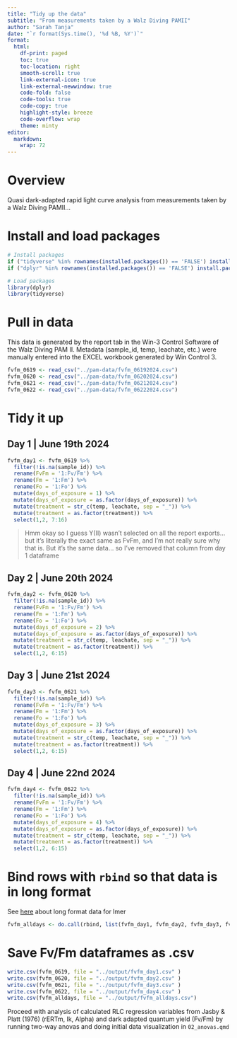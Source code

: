 ```yaml
---
title: "Tidy up the data"
subtitle: "From measurements taken by a Walz Diving PAMII"
author: "Sarah Tanja"
date: "`r format(Sys.time(), '%d %B, %Y')`"  
format:
  html:
    df-print: paged
    toc: true
    toc-location: right
    smooth-scroll: true
    link-external-icon: true
    link-external-newwindow: true
    code-fold: false
    code-tools: true
    code-copy: true
    highlight-style: breeze
    code-overflow: wrap
    theme: minty
editor: 
  markdown: 
    wrap: 72
---
```


# Overview

Quasi dark-adapted rapid light curve analysis from measurements taken by
a Walz Diving PAMII...

# Install and load packages

```r
# Install packages
if ("tidyverse" %in% rownames(installed.packages()) == 'FALSE') install.packages('tidyverse')
if ("dplyr" %in% rownames(installed.packages()) == 'FALSE') install.packages('dplyr')

# Load packages
library(dplyr)
library(tidyverse)
```


# Pull in data

This data is generated by the report tab in the Win-3 Control Software of the Walz Diving PAM II. Metadata (sample_id, temp, leachate, etc.) were manually entered into the EXCEL workbook generated by Win Control 3. 

```r
fvfm_0619 <- read_csv("../pam-data/fvfm_06192024.csv")
fvfm_0620 <- read_csv("../pam-data/fvfm_06202024.csv")
fvfm_0621 <- read_csv("../pam-data/fvfm_06212024.csv")
fvfm_0622 <- read_csv("../pam-data/fvfm_06222024.csv")
```

# Tidy it up

## Day 1 | June 19th 2024
```r
fvfm_day1 <- fvfm_0619 %>% 
  filter(!is.na(sample_id)) %>% 
  rename(FvFm = '1:Fv/Fm') %>% 
  rename(Fm = '1:Fm') %>% 
  rename(Fo = '1:Fo') %>% 
  mutate(days_of_exposure = 1) %>% 
  mutate(days_of_exposure = as.factor(days_of_exposure)) %>% 
  mutate(treatment = str_c(temp, leachate, sep = "_")) %>% 
  mutate(treatment = as.factor(treatment)) %>% 
  select(1,2, 7:16)
```
> Hmm okay so I guess Y(II) wasn't selected on all the report exports... but it's literally the exact same as FvFm, and I'm not really sure why that is. But it's the same data... so I've removed that column from day 1 dataframe

## Day 2 | June 20th 2024
```r
fvfm_day2 <- fvfm_0620 %>% 
  filter(!is.na(sample_id)) %>% 
  rename(FvFm = '1:Fv/Fm') %>% 
  rename(Fm = '1:Fm') %>% 
  rename(Fo = '1:Fo') %>% 
  mutate(days_of_exposure = 2) %>% 
  mutate(days_of_exposure = as.factor(days_of_exposure)) %>% 
  mutate(treatment = str_c(temp, leachate, sep = "_")) %>% 
  mutate(treatment = as.factor(treatment)) %>% 
  select(1,2, 6:15)
```


## Day 3 | June 21st 2024
```r
fvfm_day3 <- fvfm_0621 %>% 
  filter(!is.na(sample_id)) %>% 
  rename(FvFm = '1:Fv/Fm') %>% 
  rename(Fm = '1:Fm') %>% 
  rename(Fo = '1:Fo') %>% 
  mutate(days_of_exposure = 3) %>% 
  mutate(days_of_exposure = as.factor(days_of_exposure)) %>% 
  mutate(treatment = str_c(temp, leachate, sep = "_")) %>% 
  mutate(treatment = as.factor(treatment)) %>% 
  select(1,2, 6:15)
```

## Day 4 | June 22nd 2024
```r
fvfm_day4 <- fvfm_0622 %>% 
  filter(!is.na(sample_id)) %>% 
  rename(FvFm = '1:Fv/Fm') %>% 
  rename(Fm = '1:Fm') %>% 
  rename(Fo = '1:Fo') %>% 
  mutate(days_of_exposure = 4) %>% 
  mutate(days_of_exposure = as.factor(days_of_exposure)) %>% 
  mutate(treatment = str_c(temp, leachate, sep = "_")) %>% 
  mutate(treatment = as.factor(treatment)) %>% 
  select(1,2, 6:15)
```


# Bind rows with `rbind` so that data is in long format 
See [here](https://courses.washington.edu/psy524a/_book/repeated-measures-anova.html#repeated-measures-with-more-than-two-levels:~:text=This%20data%20is%20stored%20in%20%E2%80%98long%20format%E2%80%99%2C%20where%20each%20row%20in%20the%20table%20corresponds%20to%20a%20different%20observation)
about long format data for lmer

```r
fvfm_alldays <- do.call(rbind, list(fvfm_day1, fvfm_day2, fvfm_day3, fvfm_day4))
```

# Save Fv/Fm dataframes as .csv

```r
write.csv(fvfm_0619, file = "../output/fvfm_day1.csv" )
write.csv(fvfm_0620, file = "../output/fvfm_day2.csv" )
write.csv(fvfm_0621, file = "../output/fvfm_day3.csv" )
write.csv(fvfm_0622, file = "../output/fvfm_day4.csv" )
write.csv(fvfm_alldays, file = "../output/fvfm_alldays.csv")
```

::: callout-important
Proceed with analysis of calculated RLC regression variables from Jasby
& Platt (1976) (rERTm, Ik, Alpha) and dark adapted quantum yield (Fv/Fm)
by running two-way anovas and doing initial data visualization in
`02_anovas.qmd`
:::
